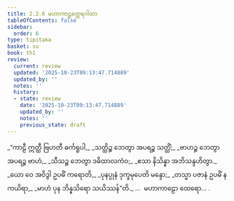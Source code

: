 ```yaml
---
title: 2.2.6 မဟာကာဠတ္ထေရဂါထာ
tableOfContents: false
sidebar:
  order: 6
type: tipitaka
basket: su
book: th1
review:
  current: review
  updated: '2025-10-23T09:13:47.714889'
  updated_by: ''
  notes: ''
  history:
  - state: review
    date: '2025-10-23T09:13:47.714889'
    updated_by: ''
    notes: ''
    previous_state: draft
---
```



<ReviewStatus review={frontmatter.review} showDetails={true} />

<HypothesisAnnotation frontmatter={frontmatter} />

<DynamicBreadcrumb />

<Division number="151" book="th1" e="ch" v="19" p="251">

<Paragraph number="321" type="verses" book="th1">
_“ကာဠီ ဣတ္ထီ ဗြဟတီ ဓင်္ကရူပါ,_  
_သတ္ထိဉ္စ ဘေတွာ အပရဉ္စ သတ္ထိံ;_  
_ဗာဟဉ္စ ဘေတွာ အပရဉ္စ ဗာဟံ,_  
_သီသဉ္စ ဘေတွာ ဒဓိထာလကံဝ;_  
_ဧသာ နိသိန္နာ အဘိသန္ဒဟိတွာ._  

</Paragraph>

</Division>
<Division number="152" book="th1" e="ch" v="19" p="251">

<Paragraph number="322" type="verses" book="th1">
_ယော ဝေ အဝိဒွါ ဥပဓိံ ကရောတိ,_  
_ပုနပ္ပုနံ ဒုက္ခမုပေတိ မန္ဒော;_  
_တသ္မာ ပဇာနံ ဥပဓိံ န ကယိရာ,_  
_မာဟံ ပုန ဘိန္နသိရော သယိဿန်”တိ._  


</Paragraph>
</Division>

<Paragraph number="323" type="center" book="th1">
…  မဟာကာဠော ထေရော… .
</Paragraph>